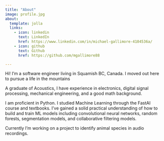 ```yaml
---
title: "About"
image: profile.jpg
about:
  template: jolla
  links:
    - icon: linkedin
      text: LinkedIn
      href: https://www.linkedin.com/in/michael-gallimore-4104536a/
    - icon: github
      text: Github
      href: https://github.com/mgallimore88

---
```


Hi! I'm a software engineer living in Squamish BC, Canada. I moved out here to pursue a life in the mountains 

A graduate of Acoustics, I have experience in electronics, digital signal processing, mechanical engineering, and a good math background.

I am proficient in Python. I studied Machine Learning through the FastAI course and textbooks. I've gained a solid practical understanding of how to build and train ML models including convolutional neural networks, random forests, segmentation models, and collaborative filtering models. 

Currently I'm working on a project to identify animal species in audio recordings. 